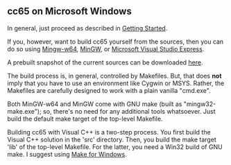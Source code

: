 == cc65 on Microsoft Windows ==

In general, just proceed as described in [http://cc65.github.io/cc65/getting-started.html Getting Started].

If you, however, want to build cc65 yourself from the sources, then you can do so using [http://mingw-w64.org/ Mingw-w64], [http://www.mingw.org/ MinGW], or [http://www.visualstudio.com/products/visual-studio-express-vs Microsoft Visual Studio Express].

A prebuilt snapshot of the current sources can be downloaded [http://sourceforge.net/projects/cc65/files/cc65-snapshot-win32.zip here].

The build process is, in general, controlled by Makefiles. But, that does '''not''' imply that you have to use an environment like Cygwin or MSYS. Rather, the Makefiles are carefully designed to work with a plain vanilla "cmd.exe".

Both MinGW-w64 and MinGW come with GNU make (built as "mingw32-make.exe"); so, there's no need for any additional tools whatsoever. Just build the default make target of the top-level Makefile.

Building cc65 with Visual C++ is a two-step process. You first build the Visual C++ solution in the 'src' directory. Then, you build the make target 'lib' of the top-level Makefile. For the latter, you need a Win32 build of GNU make. I suggest using [http://gnuwin32.sourceforge.net/packages/make.htm Make for Windows].
